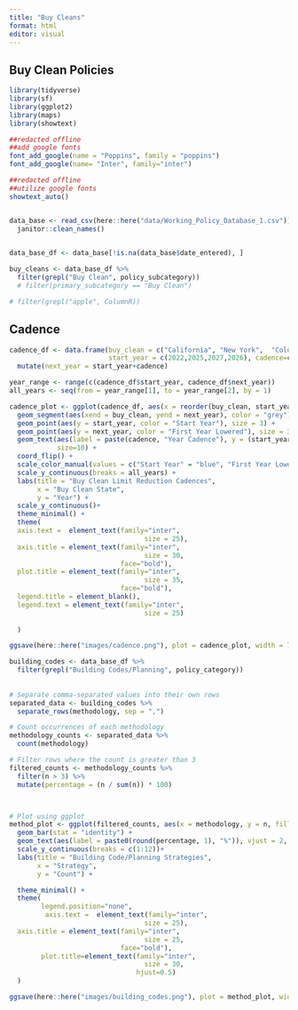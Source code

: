 ```yaml
---
title: "Buy Cleans"
format: html
editor: visual
---
```


## Buy Clean Policies

```r

library(tidyverse)
library(sf)
library(ggplot2)
library(maps)
library(showtext)

##redacted offline
##add google fonts
font_add_google(name = "Poppins", family = "poppins")
font_add_google(name= "Inter", family="inter")

##redacted offline
##utilize google fonts
showtext_auto()


data_base <- read_csv(here::here("data/Working_Policy_Database_1.csv")) %>% 
  janitor::clean_names() 
  

data_base_df <- data_base[!is.na(data_base$date_entered), ]
```

```r


buy_cleans <- data_base_df %>% 
  filter(grepl("Buy Clean", policy_subcategory))
  # filter(primary_subcategory == "Buy Clean")

# filter(grepl("apple", ColumnR))
```

## Cadence

```r

cadence_df <- data.frame(buy_clean = c("California", "New York",  "Colorado", "Maryland"), 
                         start_year = c(2022,2025,2027,2026), cadence=c(3,2,4,3)) %>% 
  mutate(next_year = start_year+cadence)

```

```r

year_range <- range(c(cadence_df$start_year, cadence_df$next_year))
all_years <- seq(from = year_range[1], to = year_range[2], by = 1)

cadence_plot <- ggplot(cadence_df, aes(x = reorder(buy_clean, start_year), y = start_year)) +
  geom_segment(aes(xend = buy_clean, yend = next_year), color = "grey") +
  geom_point(aes(y = start_year, color = "Start Year"), size = 3) +
  geom_point(aes(y = next_year, color = "First Year Lowered"), size = 3) +
  geom_text(aes(label = paste(cadence, "Year Cadence"), y = (start_year + next_year) / 2), vjust = -0.5,
            size=10) +
  coord_flip() +
  scale_color_manual(values = c("Start Year" = "blue", "First Year Lowered" = "gray")) + # Define custom colors
  scale_y_continuous(breaks = all_years) +
  labs(title = "Buy Clean Limit Reduction Cadences",
       x = "Buy Clean State",
       y = "Year") +
  scale_y_continuous()+
  theme_minimal() +
  theme(
  axis.text =  element_text(family="inter",
                                  size = 25),
  axis.title = element_text(family="inter",
                                  size = 30,
                            face="bold"),
  plot.title = element_text(family="inter",
                                  size = 35,
                            face="bold"),
  legend.title = element_blank(),
  legend.text = element_text(family="inter",
                                  size = 25)
  
  )

ggsave(here::here("images/cadence.png"), plot = cadence_plot, width = 7, height = 4, dpi = 320)
```

```r


building_codes <- data_base_df %>% 
  filter(grepl("Building Codes/Planning", policy_category))
  
 
# Separate comma-separated values into their own rows
separated_data <- building_codes %>%
  separate_rows(methodology, sep = ",")

# Count occurrences of each methodology
methodology_counts <- separated_data %>%
  count(methodology) 

# Filter rows where the count is greater than 3
filtered_counts <- methodology_counts %>%
  filter(n > 3) %>% 
  mutate(percentage = (n / sum(n)) * 100) 



# Plot using ggplot
method_plot <- ggplot(filtered_counts, aes(x = methodology, y = n, fill = methodology)) +
  geom_bar(stat = "identity") +
  geom_text(aes(label = paste0(round(percentage, 1), "%")), vjust = 2, size = 10, family="inter") +
  scale_y_continuous(breaks = c(1:12))+
  labs(title = "Building Code/Planning Strategies",
       x = "Strategy",
       y = "Count") +

  theme_minimal() +
  theme(
        legend.position="none",
         axis.text =  element_text(family="inter",
                                  size = 25),
  axis.title = element_text(family="inter",
                                  size = 25,
                            face="bold"),
        plot.title=element_text(family="inter",
                                  size = 30,
                                hjust=0.5)
  )

ggsave(here::here("images/building_codes.png"), plot = method_plot, width = 7, height = 4, dpi = 320)
```
